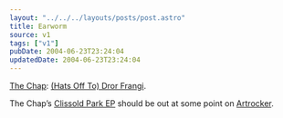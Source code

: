 ```yaml
---
layout: "../../../layouts/posts/post.astro"
title: Earworm
source: v1
tags: ["v1"]
pubDate: 2004-06-23T23:24:04
updatedDate: 2004-06-23T23:24:04
---
```


[The Chap][1]: [(Hats Off To) Dror Frangi][2].

The Chap&#8217;s [Clissold Park EP][3] should be out at some point on [Artrocker][4].

[1]: http://thechap.org/
[2]: http://www.thechap.nildram.co.uk/horse-lyrics.html "The Chap: The Horse lyrics sheet"
[3]: http://www.thechap.nildram.co.uk/releases2004.html "The Chap: Releases 2004"
[4]: http://www.artrocker.com/
